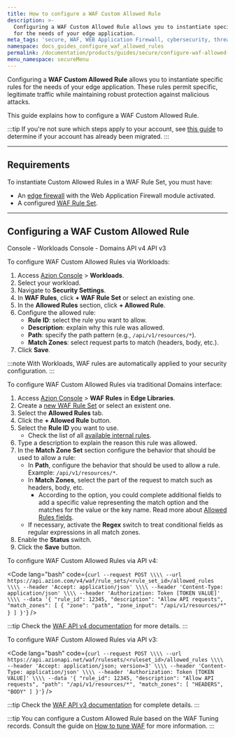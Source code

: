 ```yaml
---
title: How to configure a WAF Custom Allowed Rule
description: >-
  Configuring a WAF Custom Allowed Rule allows you to instantiate specific rules
  for the needs of your edge application.
meta_tags: 'secure, WAF, WEB Application Firewall, cybersecurity, threats'
namespace: docs_guides_configure_waf_allowed_rules
permalink: /documentation/products/guides/secure/configure-waf-allowed-rules/
menu_namespace: secureMenu
---
```



<Apiv4Rollout />

Configuring a **WAF Custom Allowed Rule** allows you to instantiate specific rules for the needs of your edge application. These rules permit specific, legitimate traffic while maintaining robust protection against malicious attacks.

This guide explains how to configure a WAF Custom Allowed Rule.

:::tip
If you're not sure which steps apply to your account, see [this guide](/en/documentation/products/guides/verify-account-migration/) to determine if your account has already been migrated.
:::

<LinkButton link="/en/documentation/products/secure/edge-firewall/web-application-firewall/custom-allowed-rules/" text="go to Custom Allowed Rules reference" severity="secondary" />

---

## Requirements

To instantiate Custom Allowed Rules in a WAF Rule Set, you must have:

- An [edge firewall](/en/documentation/products/guides/secure/edge-firewall-configure-main-settings/) with the Web Application Firewall module activated.
- A configured [WAF Rule Set](/en/documentation/products/guides/secure/create-waf-rule-set/).

---

## Configuring a WAF Custom Allowed Rule

<Tabs client:visible>
    <Fragment slot="tab.consoleworkloads">Console - Workloads</Fragment>
    <Fragment slot="tab.consoledomain">Console - Domains</Fragment>
    <Fragment slot="tab.apiv4">API v4</Fragment>
    <Fragment slot="tab.apiv3">API v3</Fragment>

<Fragment slot="panel.consoleworkloads">

To configure WAF Custom Allowed Rules via Workloads:

1. Access [Azion Console](/en/documentation/products/guides/how-to-access-azion-console/) > **Workloads**.
2. Select your workload.
3. Navigate to **Security Settings**.
4. In **WAF Rules**, click **+ WAF Rule Set** or select an existing one.
5. In the **Allowed Rules** section, click **+ Allowed Rule**.
6. Configure the allowed rule:
   - **Rule ID**: select the rule you want to allow.
   - **Description**: explain why this rule was allowed.
   - **Path**: specify the path pattern (e.g., `/api/v1/resources/*`).
   - **Match Zones**: select request parts to match (headers, body, etc.).
7. Click **Save**.

:::note
With Workloads, WAF rules are automatically applied to your security configuration.
:::

</Fragment>

<Fragment slot="panel.consoledomain">

To configure WAF Custom Allowed Rules via traditional Domains interface:

1. Access [Azion Console](/en/documentation/products/guides/how-to-access-azion-console/) > **WAF Rules** in **Edge Libraries**.
2. Create a [new WAF Rule Set](/en/documentation/products/secure/edge-firewall/web-application-firewall/rules-set/) or select an existent one.
3. Select the **Allowed Rules** tab.
4. Click the **+ Allowed Rule** button. 
5. Select the **Rule ID** you want to use.
    - Check the list of all [available internal rules](/en/documentation/products/secure/edge-firewall/web-application-firewall/rules-set/).
6. Type a description to explain the reason this rule was allowed.
7. In the **Match Zone Set** section configure the behavior that should be used to allow a rule:
    - In **Path**, configure the behavior that should be used to allow a rule. Example: `/api/v1/resources/*`.
    - In **Match Zones**, select the part of the request to match such as headers, body, etc.
        - According to the option, you could complete additional fields to add a specific value representing the match option and the matches for the value or the key name. Read more about [Allowed Rules fields](/en/documentation/products/secure/edge-firewall/web-application-firewall/#allowed-rules).
    - If necessary, activate the **Regex** switch to treat conditional fields as regular expressions in all match zones. 
8. Enable the **Status** switch.
9. Click the **Save** button.

</Fragment>

<Fragment slot="panel.apiv4">

To configure WAF Custom Allowed Rules via API v4:

<Code lang="bash" code={`curl --request POST \\\\
  --url https://api.azion.com/v4/waf/rule_sets/<rule_set_id>/allowed_rules \\\\
  --header 'Accept: application/json' \\\\
  --header 'Content-Type: application/json' \\\\
  --header 'Authorization: Token [TOKEN VALUE]' \\\\
  --data '{
    "rule_id": 12345,
    "description": "Allow API requests",
    "match_zones": [
      {
        "zone": "path",
        "zone_input": "/api/v1/resources/*"
      }
    ]
  }'`} />

:::tip
Check the [WAF API v4 documentation](https://api.azion.com/v4#/operations/PostWafAllowedRules) for more details.
:::

</Fragment>

<Fragment slot="panel.apiv3">

To configure WAF Custom Allowed Rules via API v3:

<Code lang="bash" code={`curl --request POST \\\\
  --url https://api.azionapi.net/waf/rulesets/<ruleset_id>/allowed_rules \\\\
  --header 'Accept: application/json; version=3' \\\\
  --header 'Content-Type: application/json' \\\\
  --header 'Authorization: Token [TOKEN VALUE]' \\\\
  --data '{
    "rule_id": 12345,
    "description": "Allow API requests",
    "path": "/api/v1/resources/*",
    "match_zones": [
      "HEADERS",
      "BODY"
    ]
  }'`} />

:::tip
Check the [WAF API v3 documentation](https://api.azionapi.net/api/v3#/WAF) for complete details.
:::

</Fragment>

</Tabs>

:::tip
You can configure a Custom Allowed Rule based on the WAF Tuning records. Consult the guide on [How to tune WAF](/en/documentation/products/guides/secure/tune-waf/) for more information.
:::


